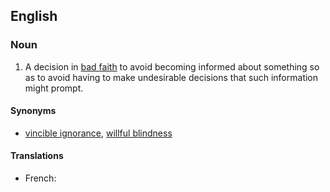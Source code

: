 ==English==

===Noun===
{{en-noun|head=[[willful]] [[ignorance]]|-}}

# {{context|idiomatic|legal|lang=en}} A decision in [[bad faith]] to avoid becoming informed about something so as to avoid having to make undesirable decisions that such information might prompt.

====Synonyms====
* {{sense|bad-faith decision to remain ignorant}} [[vincible ignorance]], [[willful blindness]]

====Translations====
{{trans-top|A decision in bad faith to avoid becoming informed}}
* French: {{t|fr|aveuglement volontaire|m}}
{{trans-mid}}
{{trans-bottom}}